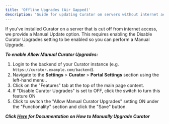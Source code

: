 ---
title: 'Offline Upgrades (Air Gapped)'
description: 'Guide for updating Curator on servers without internet access using manual update files.'
---

If you've installed Curator on a server that is cut off from internet access, we provide a Manual Update
option. This requires enabling the Disable Curator Upgrades setting to be enabled so you can perform a Manual
Upgrade.

***To enable Allow Manual Curator Upgrades:***

1. Login to the backend of your Curator instance (e.g. `https://curator.example.com/backend`).
2. Navigate to the **Settings** > **Curator** > **Portal Settings** section using the left-hand menu..
3. Click on the "Features" tab at the top of the main page content.
4. If "Disable Curator Upgrades" is set to OFF, click the switch to turn this feature ON
5. Click to switch the "Allow Manual Curator Upgrades" setting ON under the "Functionality" section and click
the "Save" button.

***Click [Here](https://curator.interworks.com/page/kb/upgrading-migrationupgrading/system-upgrade/1093) for
Documentation on How to Manually Upgrade Curator***
